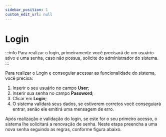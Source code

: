 ```yaml
---
sidebar_position: 1
custom_edit_url: null
---
```


# Login

:::info
Para realizar o login, primeiramente você precisará de um usuário ativo e uma senha, caso não possua, solicite do administrador do sistema.
:::

Para realizar o Login e conseguiar acessar as funcionalidade do sistema, você precisa:

 <ol>
    <li>Inserir o seu usuário no campo <strong>User</strong>;</li>
    <li>Inserir sua senha no campo <strong>Password</strong>;</li>
    <li>Clicar em <strong>Login</strong>;</li>
    <li>O sistema validará seus dados, se estiverem corretos você conseguiará entrar, senão ele emitirá uma mensagem de erro.</li>
 </ol>

 Após realização e validação do login, se este for o seu primeiro acesso, o sistema lhe solicitará a renovação de senha. Neste etapa preencha a uma nova senha seguindo as regras, conforme figura abaixo.
